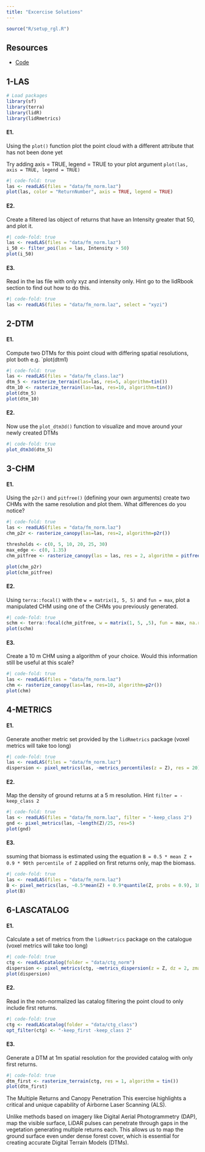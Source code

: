 ```yaml
---
title: "Excercise Solutions"
---
```


```r
source("R/setup_rgl.R")
```

## Resources

-   [Code](https://github.com/liamirwin/LPS_lidRtutorial/blob/master/R/06_solutions.R)

## 1-LAS

```r
# Load packages
library(sf)
library(terra)
library(lidR)
library(lidRmetrics)
```

#### E1.

Using the `plot()` function plot the point cloud with a different attribute that has not been done yet

Try adding axis = TRUE, legend = TRUE to your plot argument `plot(las, axis = TRUE, legend = TRUE)`

```r
#| code-fold: true
las <- readLAS(files = "data/fm_norm.laz")
plot(las, color = "ReturnNumber", axis = TRUE, legend = TRUE)
```

#### E2.

Create a filtered las object of returns that have an Intensity greater that 50, and plot it.

```r
#| code-fold: true
las <- readLAS(files = "data/fm_norm.laz")
i_50 <- filter_poi(las = las, Intensity > 50)
plot(i_50)
```

#### E3.

Read in the las file with only xyz and intensity only. Hint go to the lidRbook section to find out how to do this.


```r
#| code-fold: true
las <- readLAS(files = "data/fm_norm.laz", select = "xyzi")
```


## 2-DTM


#### E1.

Compute two DTMs for this point cloud with differing spatial resolutions, plot both e.g. `plot(dtm1)

```r
#| code-fold: true
las <- readLAS(files = "data/fm_class.laz")
dtm_5 <- rasterize_terrain(las=las, res=5, algorithm=tin())
dtm_10 <- rasterize_terrain(las=las, res=10, algorithm=tin())
plot(dtm_5)
plot(dtm_10)
```

#### E2.

Now use the `plot_dtm3d()` function to visualize and move around your newly created DTMs

```r
#| code-fold: true
plot_dtm3d(dtm_5)
```


## 3-CHM


#### E1.

Using the `p2r()` and `pitfree()` (defining your own arguments) create two CHMs with the same resolution and plot them. What differences do you notice?

```r
#| code-fold: true
las <- readLAS(files = "data/fm_norm.laz")
chm_p2r <- rasterize_canopy(las=las, res=2, algorithm=p2r())

thresholds <- c(0, 5, 10, 20, 25, 30)
max_edge <- c(0, 1.35)
chm_pitfree <- rasterize_canopy(las = las, res = 2, algorithm = pitfree(thresholds, max_edge))

plot(chm_p2r)
plot(chm_pitfree)
```

#### E2.

Using `terra::focal()` with the `w = matrix(1, 5, 5)` and `fun = max`, plot a manipulated CHM using one of the CHMs you previously generated.

```r
#| code-fold: true
schm <- terra::focal(chm_pitfree, w = matrix(1, 5, ,5), fun = max, na.rm = TRUE)
plot(schm)
```

#### E3.

Create a 10 m CHM using a algorithm of your choice. Would this information still be useful at this scale?

```r
#| code-fold: true
las <- readLAS(files = "data/fm_norm.laz")
chm <- rasterize_canopy(las=las, res=10, algorithm=p2r())
plot(chm)
```

## 4-METRICS

#### E1.

Generate another metric set provided by the `lidRmetrics` package (voxel metrics will take too long)

```r
#| code-fold: true
las <- readLAS(files = "data/fm_norm.laz")
dispersion <- pixel_metrics(las, ~metrics_percentiles(z = Z), res = 20)
```

#### E2.

Map the density of ground returns at a 5 m resolution. Hint `filter = -keep_class 2`

```r
#| code-fold: true
las <- readLAS(files = "data/fm_norm.laz", filter = "-keep_class 2")
gnd <- pixel_metrics(las, ~length(Z)/25, res=5)
plot(gnd)
```

#### E3.

ssuming that biomass is estimated using the equation `B = 0.5 * mean Z + 0.9 * 90th percentile of Z` applied on first returns only, map the biomass.

```r
#| code-fold: true
las <- readLAS(files = "data/fm_norm.laz")
B <- pixel_metrics(las, ~0.5*mean(Z) + 0.9*quantile(Z, probs = 0.9), 10, filter = ~ReturnNumber == 1L)
plot(B)
```


## 6-LASCATALOG


#### E1.

Calculate a set of metrics from the `lidRmetrics` package on the catalogue (voxel metrics will take too long)

```r
#| code-fold: true
ctg <- readLAScatalog(folder = "data/ctg_norm")
dispersion <- pixel_metrics(ctg, ~metrics_dispersion(z = Z, dz = 2, zmax = 30), res = 20)
plot(dispersion)
```

#### E2.

Read in the non-normalized las catalog filtering the point cloud to only include first returns.

```r
#| code-fold: true
ctg <- readLAScatalog(folder = "data/ctg_class")
opt_filter(ctg) <- "-keep_first -keep_class 2"
```

#### E3.

Generate a DTM at 1m spatial resolution for the provided catalog with only first returns.

```r
#| code-fold: true
dtm_first <- rasterize_terrain(ctg, res = 1, algorithm = tin())
plot(dtm_first)
```

::: callout-tip
The Multiple Returns and Canopy Penetration
This exercise highlights a critical and unique capability of Airborne Laser Scanning (ALS). 

Unlike methods based on imagery like Digital Aerial Photogrammetry (DAP), map the visible surface, LiDAR pulses can penetrate through gaps in the vegetation generating multiple returns each. This allows us to map the ground surface even under dense forest cover, which is essential for creating accurate Digital Terrain Models (DTMs).
:::